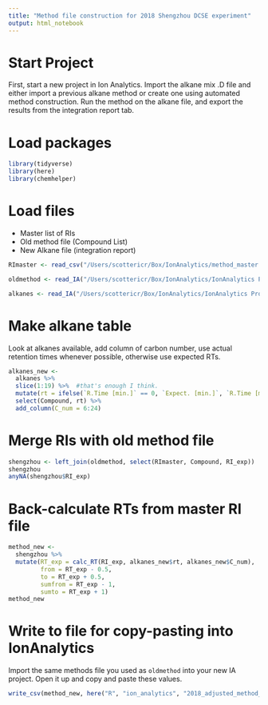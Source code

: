 ```yaml
---
title: "Method file construction for 2018 Shengzhou DCSE experiment"
output: html_notebook
---
```

# Start Project
First, start a new project in Ion Analytics.  Import the alkane mix .D file and either import a previous alkane method or create one using automated method construction.  Run the method on the alkane file, and export the results from the integration report tab.

# Load packages
```r
library(tidyverse)
library(here)
library(chemhelper)
```

# Load files

- Master list of RIs
- Old method file (Compound List)
- New Alkane file (integration report)

```r
RImaster <- read_csv("/Users/scottericr/Box/IonAnalytics/method_master RIs.csv")

oldmethod <- read_IA("/Users/scottericr/Box/IonAnalytics/IonAnalytics Projects/BACE 2017/Methods/BACE_MS-Subtraction/BACE_MS-Subtraction Compounds list.csv")

alkanes <- read_IA("/Users/scottericr/Box/IonAnalytics/IonAnalytics Projects/Shengzhou_2018/Data/073018_alkanemix.D/Meth_073018_alkanemix Integration Report.csv")
```

# Make alkane table
Look at alkanes available, add column of carbon number, use actual retention times whenever possible, otherwise use expected RTs.

```r
alkanes_new <-
  alkanes %>% 
  slice(1:19) %>%  #that's enough I think.
  mutate(rt = ifelse(`R.Time [min.]` == 0, `Expect. [min.]`, `R.Time [min.]`)) %>% 
  select(Compound, rt) %>% 
  add_column(C_num = 6:24)
```

# Merge RIs with old method file

```r
shengzhou <- left_join(oldmethod, select(RImaster, Compound, RI_exp))
shengzhou
anyNA(shengzhou$RI_exp)
```

# Back-calculate RTs from master RI file

```r
method_new <-
  shengzhou %>% 
  mutate(RT_exp = calc_RT(RI_exp, alkanes_new$rt, alkanes_new$C_num),
         from = RT_exp - 0.5,
         to = RT_exp + 0.5,
         sumfrom = RT_exp - 1,
         sumto = RT_exp + 1)
method_new
```

# Write to file for copy-pasting into IonAnalytics

Import the same methods file you used as `oldmethod` into your new IA project.  Open it up and copy and paste these values.

```r
write_csv(method_new, here("R", "ion_analytics", "2018_adjusted_method_RTs.csv"))
```